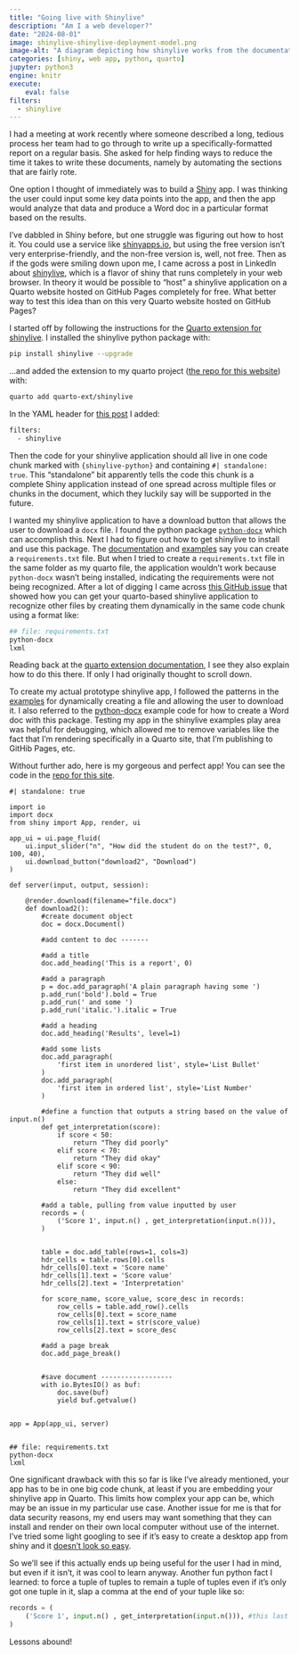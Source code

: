 ```yaml
---
title: "Going live with Shinylive"
description: "Am I a web developer?"
date: "2024-08-01"
image: shinylive-shinylive-deployment-model.png
image-alt: "A diagram depicting how shinylive works from the documentation. The documenation says: When an application is deployed with Shinylive, Python and Shiny run in the web browser: the browser is effectively both the client and server for the application. There is a web server that serves files, but it does not run Python or Shiny—it can be a “dumb” static web server. Source: https://shiny.posit.co/py/docs/shinylive.html#deploying-shinylive-applications"
categories: [shiny, web app, python, quarto]
jupyter: python3
engine: knitr
execute:
    eval: false
filters:
  - shinylive
---
```


I had a meeting at work recently where someone described a long, tedious process her team had to go through to write up a specifically-formatted report on a regular basis. She asked for help finding ways to reduce the time it takes to write these documents, namely by automating the sections that are fairly rote.

One option I thought of immediately was to build a [Shiny](https://www.rstudio.com/products/shiny/) app. I was thinking the user could input some key data points into the app, and then the app would analyze that data and produce a Word doc in a particular format based on the results.

I've dabbled in Shiny before, but one struggle was figuring out how to host it. You could use a service like [shinyapps.io](https://www.shinyapps.io), but using the free version isn't very enterprise-friendly, and the non-free version is, well, not free. Then as if the gods were smiling down upon me, I came across a post in LinkedIn about [shinylive](https://shiny.posit.co/py/docs/shinylive.html), which is a flavor of shiny that runs completely in your web browser. In theory it would be possible to "host" a shinylive application on a Quarto website hosted on GitHub Pages completely for free. What better way to test this idea than on this very Quarto website hosted on GitHub Pages?

I started off by following the instructions for the [Quarto extension for shinylive](https://github.com/quarto-ext/shinylive). I installed the shinylive python package with:

```bash
pip install shinylive --upgrade
```

...and added the extension to my quarto project ([the repo for this website](https://github.com/lindsayevanslee/lindsay-codes)) with:

```bash
quarto add quarto-ext/shinylive
```

In the YAML header for [this post](https://github.com/lindsayevanslee/lindsay-codes/blob/main/posts/shinylive/index.qmd) I added:

```bash
filters:
  - shinylive
```

Then the code for your shinylive application should all live in one code chunk marked with `{shinylive-python}` and containing `#| standalone: true`. This "standalone" bit apparently tells the code this chunk is a complete Shiny application instead of one spread across multiple files or chunks in the document, which they luckily say will be supported in the future.

I wanted my shinylive application to have a download button that allows the user to download a `docx` file. I found the python package [`python-docx`](https://pypi.org/project/python-docx/) which can accomplish this. Next I had to figure out how to get shinylive to install and use this package. The [documentation](https://shiny.posit.co/py/docs/shinylive.html#requiring-extra-packages-with-requirements.txt) and [examples](https://shinylive.io/py/examples/#extra-packages) say you can create a `requirements.txt` file. But when I tried to create a `requirements.txt` file in the same folder as my quarto file, the application wouldn't work because `python-docx` wasn't being installed, indicating the requirements were not being recognized. After a lot of digging I came across [this GitHub issue](https://github.com/quarto-ext/shinylive/issues/5) that showed how you can get your quarto-based shinylive application to recognize other files by creating them dynamically in the same code chunk using a format like:

```bash
## file: requirements.txt
python-docx
lxml
```

Reading back at the [quarto extension documentation](https://github.com/quarto-ext/shinylive), I see they also explain how to do this there. If only I had originally thought to scroll down.

To create my actual prototype shinylive app, I followed the patterns in the [examples](https://shinylive.io/py/examples/#file-download) for dynamically creating a file and allowing the user to download it. I also referred to the [python-docx](https://python-docx.readthedocs.io/en/latest/) example code for how to create a Word doc with this package. Testing my app in the shinylive examples play area was helpful for debugging, which allowed me to remove variables like the fact that I'm rendering specifically in a Quarto site, that I'm publishing to GitHib Pages, etc.

Without further ado, here is my gorgeous and perfect app! You can see the code in the [repo for this site](https://github.com/lindsayevanslee/lindsay-codes/blob/main/posts/shinylive/index.qmd).

```shinylive-python
#| standalone: true

import io
import docx
from shiny import App, render, ui

app_ui = ui.page_fluid(
    ui.input_slider("n", "How did the student do on the test?", 0, 100, 40),
    ui.download_button("download2", "Download")
)

def server(input, output, session):

    @render.download(filename="file.docx")
    def download2():
        #create document object
        doc = docx.Document()

        #add content to doc -------

        #add a title
        doc.add_heading('This is a report', 0)

        #add a paragraph
        p = doc.add_paragraph('A plain paragraph having some ')
        p.add_run('bold').bold = True
        p.add_run(' and some ')
        p.add_run('italic.').italic = True

        #add a heading
        doc.add_heading('Results', level=1)

        #add some lists
        doc.add_paragraph(
            'first item in unordered list', style='List Bullet'
        )
        doc.add_paragraph(
            'first item in ordered list', style='List Number'
        )

        #define a function that outputs a string based on the value of input.n()
        def get_interpretation(score):
            if score < 50:
                return "They did poorly"
            elif score < 70:
                return "They did okay"
            elif score < 90:
                return "They did well"
            else:
                return "They did excellent"
        
        #add a table, pulling from value inputted by user
        records = (
            ('Score 1', input.n() , get_interpretation(input.n())),
        )

        
        table = doc.add_table(rows=1, cols=3)
        hdr_cells = table.rows[0].cells
        hdr_cells[0].text = 'Score name'
        hdr_cells[1].text = 'Score value'
        hdr_cells[2].text = 'Interpretation'
        
        for score_name, score_value, score_desc in records:
            row_cells = table.add_row().cells
            row_cells[0].text = score_name
            row_cells[1].text = str(score_value)
            row_cells[2].text = score_desc

        #add a page break
        doc.add_page_break()


        #save document ------------------
        with io.BytesIO() as buf:
            doc.save(buf)
            yield buf.getvalue()


app = App(app_ui, server)


## file: requirements.txt
python-docx
lxml

```

One significant drawback with this so far is like I've already mentioned, your app has to be in one big code chunk, at least if you are embedding your shinylive app in Quarto. This limits how complex your app can be, which may be an issue in my particular use case. Another issue for me is that for data security reasons, my end users may want something that they can install and render on their own local computer without use of the internet. I've tried some light googling to see if it's easy to create a desktop app from shiny and it [doesn't look so easy](https://www.r-bloggers.com/2014/04/deploying-desktop-apps-with-r/).

So we'll see if this actually ends up being useful for the user I had in mind, but even if it isn't, it was cool to learn anyway. Another fun python fact I learned: to force a tuple of tuples to remain a tuple of tuples even if it's only got one tuple in it, slap a comma at the end of your tuple like so:

```python
records = (
    ('Score 1', input.n() , get_interpretation(input.n())), #this last comma is key
)
```

Lessons abound!
